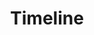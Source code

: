 ---
title: "Timeline"
description: "Design animations using durations, delay, and animation curves and connect them to specified trigger events. "
---